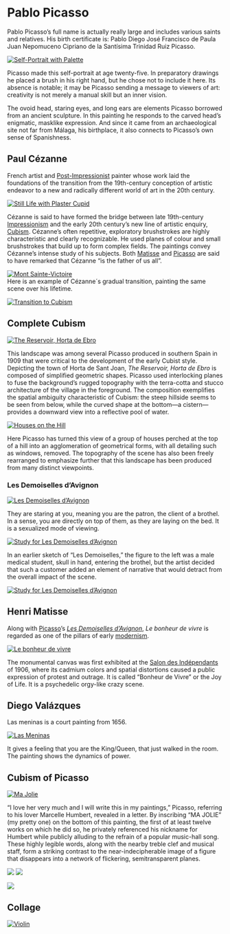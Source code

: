 # Pablo Picasso

Pablo Picasso's full name is actually really large and includes various saints and relatives. His birth certificate is: Pablo Diego José Francisco de Paula Juan Nepomuceno Cipriano de la Santísima Trinidad Ruiz Picasso.

[![Self-Portrait with Palette](https://s3.trueloveserver.com/arthum/self-portrait-with-palette-pablo-picasso.jpg "Self-Portrait with Palette")](https://s3.trueloveserver.com/arthum/self-portrait-with-palette-pablo-picasso.jpg)

Picasso made this self-portrait at age twenty-five. In preparatory drawings he placed a brush in his right hand, but he chose not to include it here. Its absence is notable; it may be Picasso sending a message to viewers of art: creativity is not merely a manual skill but an inner vision.

The ovoid head, staring eyes, and long ears are elements Picasso borrowed from an ancient sculpture. In this painting he responds to the carved head's enigmatic, masklike expression. And since it came from an archaeological site not far from Málaga, his birthplace, it also connects to Picasso's own sense of Spanishness.

## Paul Cézanne

French artist and [Post-Impressionist](https://en.wikipedia.org/wiki/Post-Impressionist "Post-Impressionist") painter whose work laid the foundations of the transition from the 19th-century conception of artistic endeavor to a new and radically different world of art in the 20th century.

[![Still Life with Plaster Cupid](https://s3.trueloveserver.com/arthum/Still-Life_with_Plaster_Cupid.jpg "Still Life with Plaster Cupid")](https://s3.trueloveserver.com/arthum/Still-Life_with_Plaster_Cupid.jpg)

Cézanne is said to have formed the bridge between late 19th-century [Impressionism](https://en.wikipedia.org/wiki/Impressionism "Impressionism") and the early 20th century's new line of artistic enquiry, [Cubism](https://en.wikipedia.org/wiki/Cubism "Cubism"). Cézanne's often repetitive, exploratory brushstrokes are highly characteristic and clearly recognizable. He used planes of colour and small brushstrokes that build up to form complex fields. The paintings convey Cézanne's intense study of his subjects. Both [Matisse](https://en.wikipedia.org/wiki/Henri_Matisse "Henri Matisse") and [Picasso](https://en.wikipedia.org/wiki/Pablo_Picasso "Pablo Picasso") are said to have remarked that Cézanne "is the father of us all".

[![Mont Sainte-Victoire](https://s3.trueloveserver.com/arthum/Montagne_Sainte-Victoire.jpg "Mont Sainte-Victoire")](https://s3.trueloveserver.com/arthum/Montagne_Sainte-Victoire.jpg)\
Here is an example of Cézanne´s gradual transition, painting the same scene over his lifetime.

[![Transition to Cubism](https://s3.trueloveserver.com/arthum/paul_cezanne-transition-to-cubism.JPG "Transition to Cubism")](https://s3.trueloveserver.com/arthum/paul_cezanne-transition-to-cubism.JPG)

## Complete Cubism

[![The Reservoir, Horta de Ebro](https://s3.trueloveserver.com/arthum/the_reservoir_Horta_de_Ebro_Picasso.jpg "The Reservoir, Horta de Ebro")](https://s3.trueloveserver.com/arthum/the_reservoir_Horta_de_Ebro_Picasso.jpg)

This landscape was among several Picasso produced in southern Spain in 1909 that were critical to the development of the early Cubist style. Depicting the town of Horta de Sant Joan, *The Reservoir, Horta de Ebro* is composed of simplified geometric shapes. Picasso used interlocking planes to fuse the background's rugged topography with the terra-cotta and stucco architecture of the village in the foreground. The composition exemplifies the spatial ambiguity characteristic of Cubism: the steep hillside seems to be seen from below, while the curved shape at the bottom---a cistern---provides a downward view into a reflective pool of water.

[![Houses on the Hill](https://s3.trueloveserver.com/arthum/the_reservoir_Horta_de_Ebro_Picasso.jpg "Houses on the Hill")](https://s3.trueloveserver.com/arthum/the_reservoir_Horta_de_Ebro_Picasso.jpg)

Here Picasso has turned this view of a group of houses perched at the top of a hill into an agglomeration of geometrical forms, with all detailing such as windows, removed. The topography of the scene has also been freely rearranged to emphasize further that this landscape has been produced from many distinct viewpoints.

### Les Demoiselles d'Avignon

[![Les Demoiselles d'Avignon](https://s3.trueloveserver.com/arthum/Les_Demoiselles_d'Avignon.jpg "Les Demoiselles d'Avignon")](https://s3.trueloveserver.com/arthum/Les_Demoiselles_d'Avignon.jpg)

They are staring at you, meaning you are the patron, the client of a brothel. In a sense, you are directly on top of them, as they are laying on the bed. It is a sexualized mode of viewing.

[![Study for Les Demoiselles d'Avignon](https://s3.trueloveserver.com/arthum/Pablo-Picasso-Study-for-Les-Demoiselles-dAvignon.png "Study for Les Demoiselles d'Avignon")](https://s3.trueloveserver.com/arthum/Pablo-Picasso-Study-for-Les-Demoiselles-dAvignon.png)

In an earlier sketch of "Les Demoiselles," the figure to the left was a male medical student, skull in hand, entering the brothel, but the artist decided that such a customer added an element of narrative that would detract from the overall impact of the scene.

[![Study for Les Demoiselles d'Avignon](https://s3.trueloveserver.com/arthum/Pablo-Picasso-Study-for-Les-Demoiselles-dAvignon_2.jpg "Study for Les Demoiselles d'Avignon")](https://s3.trueloveserver.com/arthum/Pablo-Picasso-Study-for-Les-Demoiselles-dAvignon_2.jpg)

## Henri Matisse

Along with [Picasso](https://en.wikipedia.org/wiki/Picasso "Picasso")'s [*Les Demoiselles d'Avignon*](https://en.wikipedia.org/wiki/Les_Demoiselles_d%27Avignon "Les Demoiselles d'Avignon"), *Le bonheur de vivre* is regarded as one of the pillars of early [modernism](https://en.wikipedia.org/wiki/Modernism "Modernism").

[![Le bonheur de vivre](https://s3.trueloveserver.com/arthum/Bonheur_Matisse.jpg "Le bonheur de vivre")](https://s3.trueloveserver.com/arthum/Bonheur_Matisse.jpg)

The monumental canvas was first exhibited at the [Salon des Indépendants](https://en.wikipedia.org/wiki/Salon_des_Ind%C3%A9pendants "Salon des Indépendants") of 1906, where its cadmium colors and spatial distortions caused a public expression of protest and outrage. It is called "Bonheur de Vivre" or the Joy of Life. It is a psychedelic orgy-like crazy scene.

## Diego Valázques

Las meninas is a court painting from 1656.

[![Las Meninas](https://s3.trueloveserver.com/arthum/Las_Meninas_small.jpg "Las Meninas")](https://s3.trueloveserver.com/arthum/Las_Meninas_small.jpg)

It gives a feeling that you are the King/Queen, that just walked in the room. The painting shows the dynamics of power.

## Cubism of Picasso

[![Ma Jolie](https://s3.trueloveserver.com/arthum/ma_jolie.jpg "Ma Jolie")](https://s3.trueloveserver.com/arthum/ma_jolie.jpg)

"I love her very much and I will write this in my paintings," Picasso, referring to his lover Marcelle Humbert, revealed in a letter. By inscribing "MA JOLIE" (my pretty one) on the bottom of this painting, the first of at least twelve works on which he did so, he privately referenced his nickname for Humbert while publicly alluding to the refrain of a popular music-hall song. These highly legible words, along with the nearby treble clef and musical staff, form a striking contrast to the near-indecipherable image of a figure that disappears into a network of flickering, semitransparent planes.

[![](https://s3.trueloveserver.com/arthum/Pablo_Picasso,_1909-10,_Figure_dans_un_Fauteuil_(Seated_Nude,_Femme_nue_assise).jpg)](https://s3.trueloveserver.com/arthum/Pablo_Picasso,_1909-10,_Figure_dans_un_Fauteuil_(Seated_Nude,_Femme_nue_assise).jpg)
[![](https://s3.trueloveserver.com/arthum/Pablo_Picasso,_1909,_Femme_assise_(Sitzende_Frau).jpg)](https://s3.trueloveserver.com/arthum/Pablo_Picasso,_1909,_Femme_assise_(Sitzende_Frau).jpg)

[![](https://s3.trueloveserver.com/arthum/Pablo_Picasso,_1910,_Girl_with_a_Mandolin.jpg)](https://s3.trueloveserver.com/arthum/Pablo_Picasso,_1910,_Girl_with_a_Mandolin.jpg)

## Collage

[![Violin](https://s3.trueloveserver.com/arthum/violin-picasso.jpg "Violin")](https://s3.trueloveserver.com/arthum/violin-picasso.jpg)
